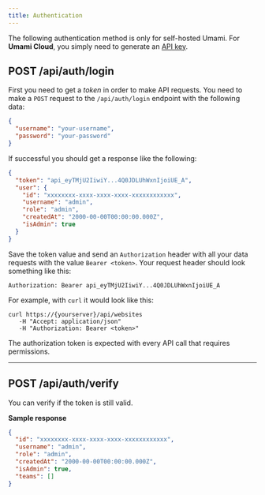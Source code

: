 ```yaml
---
title: Authentication
---
```


The following authentication method is only for self-hosted Umami. For **Umami Cloud**, you simply
need to generate an [API key](/docs/cloud/api-key).

## POST /api/auth/login

First you need to get a _token_ in order to make API requests. You need to make a
`POST` request to the `/api/auth/login` endpoint with the following data:

```json
{
  "username": "your-username",
  "password": "your-password"
}
```

If successful you should get a response like the following:

```json
{
  "token": "api_eyTMjU2IiwiY...4Q0JDLUhWxnIjoiUE_A",
  "user": {
    "id": "xxxxxxxx-xxxx-xxxx-xxxx-xxxxxxxxxxxx",
    "username": "admin",
    "role": "admin",
    "createdAt": "2000-00-00T00:00:00.000Z",
    "isAdmin": true
  }
}
```

Save the token value and send an `Authorization` header with all your data requests with the value `Bearer <token>`. Your request header should look something like this:

```http request
Authorization: Bearer api_eyTMjU2IiwiY...4Q0JDLUhWxnIjoiUE_A
```

For example, with `curl` it would look like this:

```shell
curl https://{yourserver}/api/websites
   -H "Accept: application/json"
   -H "Authorization: Bearer <token>"
```

The authorization token is expected with every API call that requires permissions.

---

## POST /api/auth/verify

You can verify if the token is still valid.

**Sample response**

```json
{
  "id": "xxxxxxxx-xxxx-xxxx-xxxx-xxxxxxxxxxxx",
  "username": "admin",
  "role": "admin",
  "createdAt": "2000-00-00T00:00:00.000Z",
  "isAdmin": true,
  "teams": []
}
```
